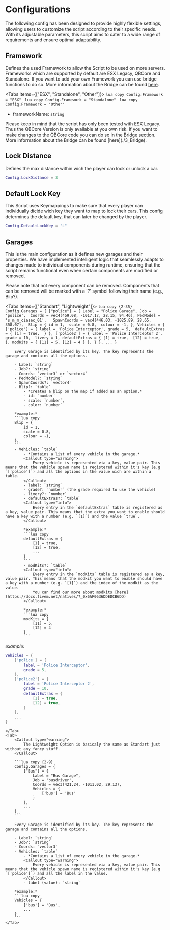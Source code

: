 
# Configurations

The following config has been designed to provide highly flexible settings, allowing users to customize the script according to their specific needs. With its adjustable parameters, this script aims to cater to a wide range of requirements and ensure optimal adaptability.

## Framework

Defines the used Framework to allow the Script to be used on more servers. Frameworks which are supported by default are ESX Legacy, QBCore and Standalone. If you want to add your own Framework you can use bridge functions to do so. More information about the Bridge can be found [here](./3_Bridge).

<Tabs items={["ESX", "Standalone", "Other"]}>
    <Tab>
        ```lua copy
        Config.Framework = "ESX"
        ```
    </Tab>
    <Tab>
        ```lua copy
        Config.Framework = "Standalone"
        ```
    </Tab>
    <Tab>
        ```lua copy
        Config.Framework = "Other"
        ```
    </Tab>
</Tabs>

- frameworkName: `string`

<Callout type="warning">
    Please keep in mind that the script has only been tested with ESX Legacy. Thus the QBCore Version is only available at you own risk. If you want to make changes to the QBCore code you can do so in the Bridge section. More information about the Bridge can be found [here](./3_Bridge).
</Callout>

## Lock Distance

Defines the max distance within wich the player can lock or unlock a car.

```lua
Config.LockDistance = 3
```

## Default Lock Key 

This Script uses Keymappings to make sure that every player can individually dicide wich key they want to map to lock their cars. This config determines the default key, that can later be changed by the player.

```lua
Config.DefaultLockKey = "L"
```

## Garages

This is the main configuration as it defines new garages and their properties. We have implemented intelligent logic that seamlessly adapts to changes made to individual components during runtime, ensuring that the script remains functional even when certain components are modified or removed.

<Callout type='info'>
    Please note that not every component can be removed. Components that can be removed will be marked with a '?' symbol following their name (e.g., Blip?).
</Callout>

<Tabs items={["Standart", "Lightweight"]}>
    <Tab>
        ```lua copy {2-35}
        Config.Garages = {
            ["police"] = {
                Label = "Police Garage",
                Job = 'police', 
                Coords = vec4(459.08, -1017.17, 28.15, 94.46),
                PedModel = 's_m_m_ciasec_01',  
                SpawnCoords = vec4(446.03, -1025.89, 28.65, 358.07), 
                Blip = {
                    id = 1, 
                    scale = 0.8, 
                    colour = -1,
                },
                Vehicles = {
                    ['police'] = {
                        label = 'Police Interceptor',
                        grade = 5, 
                        defaultExtras = {
                            [1] = true, 
                        }
                    },
                    ['police2'] = {
                        label = 'Police Interceptor 2',
                        grade = 10, 
                        livery = 1,
                        defaultExtras = {
                            [1] = true, 
                            [12] = true,
                        },
                        modKits = {
                            [11] = 5,
                            [12] = 4
                        }
                    },
                }
            },
            ...
        }
        ```

        Every Garage is identified by its key. The key represents the garage and contains all the options. 

        - Label: `string` 
        - Job?: `string` 
        - Coords: `vector3` or `vector4`
        - PedModel?: `string`
        - SpawnCoords?: `vector4`
        - Blip?: `table`
            - *Creates a blip on the map if added as an option.*
            - id: `number`
            - scale: `number`,
            - color: `number`

        *example:*
        ```lua copy
        Blip = {
            id = 1, 
            scale = 0.8, 
            colour = -1,
        },
        ```
        - Vehicles: `table`
            - *Contains a list of every vehicle in the garage.*
            <Callout type="warning">
                Every vehicle is represented via a key, value pair. This means that the vehicle spawn name is registered within it's key (e.g `['police']`) and all the options in the value wich are within a table.
            </Callout>
            - label: `string`
            - grade?: `number` (the grade required to use the vehicle)
            - livery?: `number`
            - defaultExtras?: `table`
            <Callout type="info">
                Every entry in the `defaultExtras` table is registered as a key, value pair. This means that the extra you want to enable should have a key with a number (e.g. `[1]`) and the value `true`.
            </Callout>
            
            *example:*
            ```lua copy
            defaultExtras = {
                [1] = true, 
                [12] = true,
                ...
            }
            ```
            - modKits?: `table`
            <Callout type="info">
                Every entry in the `modKits` table is registered as a key, value pair. This means that the modkit you want to enable should have a key with a number (e.g. `[1]`) and the index of the modkit as the value.
                You can find our more about modkits [here](https://docs.fivem.net/natives/?_0x6AF0636DDEDCB6DD)
            </Callout>

            *example:*
            ```lua copy
            modKits = {
                [11] = 5,
                [12] = 4
            }
            ```

*example:* 
```lua copy
Vehicles = {
    ['police'] = {
        label = 'Police Interceptor',
        grade = 5, 
    },
    ['police2'] = {
        label = 'Police Interceptor 2',
        grade = 10, 
        defaultExtras = {
            [1] = true, 
            [12] = true,
        }
    },
    ...
}
```
    </Tab>
    <Tab>
        <Callout type="warning">
            The Lightweight Option is basicaly the same as Standart just without any fancy stuff. 
        </Callout>

        ```lua copy {2-9}
        Config.Garages = {
            ["Bus"] = {
                Label = "Bus Garage",
                Job = 'busdriver', 
                Coords = vec3(421.24, -1011.02, 29.13),
                Vehicles = {
                    ['bus'] = 'Bus'
                }
            },
            ...
        }
        ```

        Every Garage is identified by its key. The key represents the garage and contains all the options. 

        - Label: `string` 
        - Job?: `string` 
        - Coords: `vector3`
        - Vehicles: `table`
            - *Contains a list of every vehicle in the garage.*
            <Callout type="warning">
                Every vehicle is represented via a key, value pair. This means that the vehicle spawn name is registered within it's key (e.g `['police']`) and all the label in the value.
            </Callout>
            - label (value): `string`
        
        *example:*
        ```lua copy 
        Vehicles = {
            ['bus'] = 'Bus',
            ...
        }
        ```
    </Tab>
</Tabs>

